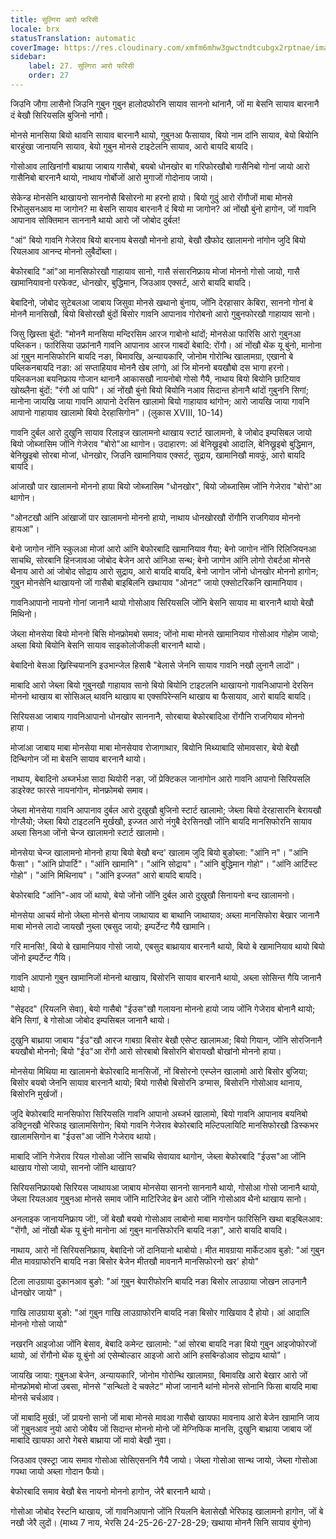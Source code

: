 ```yaml
---
title: सुल्गिरा आरो फरिसी
locale: brx
statusTranslation: automatic
coverImage: https://res.cloudinary.com/xmfm6mhw3gwctndtcubgx2rptnae/image/upload/v1740468922/small_cover_tratado_de_psicologia_revolucionaria_a4c0dca4e0.webp
sidebar:
    label: 27. सुल्गिरा आरो फरिसी
    order: 27
---
```

जिउनि जौगा लासैनो जिउनि गुबुन गुबुन हालोदफोरनि सायाव साननो थांनानै, जों मा बेसनि सायाव बारनानै दं बेखौ सिरियसलि बुजिनो नांगौ।

मोनसे मानसिया बियो थावनि सायाव बारनानै थायो, गुबुनआ फैसायाव, बियो नाम दांनि सायाव, बेयो बियोनि बारहुंखा जानायनि सायाव, बेयो गुबुन मोनसे टाइटेलनि सायाव, आरो बायदि बायदि।

गोसोआव लाखिनांगौ बाथ्राया जाबाय गासैबो, बयबो धोनखोर बा गरिफोरखौबो गासैनिबो गोनां जायो आरो गासैनिबो बारनानै थायो, नाथाय गोर्बोजों आरो मुगाजों गोदोनाय जायो।

सेकेन्ड मोनसेनि थाखायनो साननोसै बिसोरनो मा हरनो हायो। बियो गुदुं आरो रोंगौजों माबा मोनसे रिभोलुसनआव मा जागोन? मा बेसनि सायाव बारनानै दं बियो मा जागोन? आं नोंखौ बुंनो हागोन, जों गावनि आपानाव सोक्तिमान साननानै थायो आरो जों जोबोद दुर्बल!

"आं" बियो गावनि गेजेराव बियो बारनाय बेसखौ मोननो हायो, बेखौ खैफोद खालामनो नांगोन जुदि बियो रियलआव आनन्द मोननो लुबैदोंब्ला।

बेफोरबादि "आं"आ मानसिफोरखौ गाहायाव सानो, गासै संसारनिफ्राय मोजां मोननो गोसो जायो, गासै खामानियावनो परफेक्ट, धोनखोर, बुद्धिमान, जिउआव एक्सर्ट, आरो बायदि बायदि।

बेबादिनो, जोबोद सुटेबलआ जाबाय जिसुवा मोनसे खथानो बुंनाय, जोंनि देरहासार केबिरा, साननो गोनां बे मोननै मानसिखौ, बियो बिसोरखौ बुंदों बिसोर गावनि आपानाव गोरोबनो आरो गुबुनफोरखौ गाहायाव सानो।

जिसु ख्रिस्ता बुंदों: "मोननै मानसिया मन्दिरसिम आरज गाबोनो थांदों; मोनसेआ फारिसि आरो गुबुनआ पब्लिकन। फारिसिया उफ्रांनानै गावनि आपानाव आरज गाबदों बेबादि: रोंगौ। आं नोंखौ थेंक यू बुंनो, मानोना आं गुबुन मानसिफोरनि बायदि नङा, बिमावखि, अन्यायकारि, जोनोम गोरोन्थि खालामग्रा, एखानो बे पब्लिकनबायदि नङा: आं सप्ताहियाव मोननै खेब लांगो, आं जि मोननो बयखौबो दस भागा हरनो। पब्लिकनआ बयनिफ्राय गोजान थानानै आकासखौ नायनोबो गोसो गैयै, नाथाय बियो बियोनि छाटियाव खोख्लैना बुंदों: "रंगौ आं पापि"। आं नोंखौ बुंनो बियो बियोनि नआव सिदान्त होनानै थांदों गुबुननि सिगां; मानोना जायखि जाया गावनि आपानो देरसिन खालामो बियो गाहायाव थांगोन; आरो जायखि जाया गावनि आपानो गाहायाव खालामो बियो देरहासिगोन"। (लुकास XVIII, 10-14)

गावनि दुर्बल आरो दुखुनि सायाव रिलाइज खालामनो थाखाय स्टार्ट खालामनो, बे जोबोद इम्पसिबल जायो बियो जोब्जासिम जोंनि गेजेराव "बोरो"आ थागोन। उदाहारण: आं बेनिख्रुइबो आदालि, बेनिख्रुइबो बुद्धिमान, बेनिख्रुइबो सोरबा मोजां, धोनखोर, जिउनि खामानियाव एक्सर्ट, सुद्राय, खामानिखौ मावफुं, आरो बायदि बायदि।

आंजाखौ पार खालामनो मोननो हाया बियो जोब्जासिम "धोनखोर", बियो जोब्जासिम जोंनि गेजेराव "बोरो"आ थागोन।

"ओनटखौ आंनि आंखाजों पार खालामनो मोननो हायो, नाथाय धोनखोरखौ रोंगौनि राजगियाव मोननो हायआ"।

बेनो जागोन नोंनि स्कुलआ मोजां आरो आंनि बेफोरबादि खामानियाव गैया; बेनो जागोन नोंनि रिलिजियनआ साचथि, सोरबानि हिनजावआ जोबोद बेजेन आरो आंनिआ सन्थ; बेनो जागोन आंनि लोगो रोबर्टआ मोनसे थैनाय आरो आं जोबोद सोद्राय आरो सुद्राय, आरो बायदि बायदि, बेनो जागोन जोंनो धोनखोर मोननो हागोन; गुबुन मोनसेनि थाखायनो जों गासैबो बाइबिलनि खथायाव "ओनट" जायो एक्सोटरिकनि खामानियाव।

गावनिआपानो नायनो गोनां जानानै थायो गोसोआव सिरियसलि जोंनि बेसनि सायाव मा बारनानै थायो बेखौ मिथिनो।

जेब्ला मोनसेया बियो मोननो बिसि मोनफ्रोमबो समाव; जोंनो माबा मोनसे खामानियाव गोसोआव गोहोम जायो; अब्ला बियो बियोनि बेसनि सायाव साइकोलोजीकली बारनानै थायो।

बेबादिनो बेसआ ख्रिस्चियाननि इउभान्जेल हिसाबै "बेलासे जेननि सायाव गावनि नखौ लुनानै लादों"।

माबादि आरो जेब्ला बियो गुबुनखौ गाहायाव सानो बियो बियोनि टाइटलनि थाखायनो गावनिआपानो देरसिन मोननो थाखाय बा सोसिअल् थावनि थाखाय बा एक्सपिरेन्सनि थाखाय बा फैसायाव, आरो बायदि बायदि।

सिरियसआ जाबाय गावनिआपानो धोनखोर साननानै, सोरबाया बेफोरबादिआ रोंगौनि राजगियाव मोननो हाया।

मोजांआ जाबाय माबा मोनसेया माबा मोनसेयाव रोजागाथार, बियोनि मिथ्याबादि सोमावसार, बेयो बेखौ दिन्थिगोन जों मा बेसनि सायाव बारनानै थायो।

नाथाय, बेबादिनो अब्जर्भआ सादा थियोरी नङा, जों प्रेक्टिकल जानांगोन आरो गावनि आपानो सिरियसलि डाइरेक्ट फारसे नायनांगोन, मोनफ्रोमबो समाव।

जेब्ला मोनसेया गावनि आपानाव दुर्बल आरो दुखुखौ बुजिनो स्टार्ट खालामो; जेब्ला बियो देरहासारनि बेरायखौ गोग्लैयो; जेब्ला बियो टाइटलनि मुर्खखौ, इज्जत आरो नंगुबै देरसिनखौ जोंनि बायदि मानसिफोरनि सायाव अब्ला सिनआ जोंनो चेन्ज खालामनो स्टार्ट खालामो।

मोनसेया चेन्ज खालामनो मोननो हाया बियो बेखौ बन्द' खालाम जुदि बियो बुङोब्ला: "आंनि न"। "आंनि फैसा"। "आंनि प्रोपार्टि"। "आंनि खामानि"। "आंनि सोद्राय"। "आंनि बुद्धिमान गोहो"। "आंनि आर्टिस्ट गोहो"। "आंनि मिथिनाय"। "आंनि इज्जत" आरो बायदि बायदि।

बेफोरबादि "आंनि"-आव जों थायो, बेयो जोंनो जोंनि दुर्बल आरो दुखुखौ सिनायनो बन्द खालामनो।

मोनसेया आचर्य मोनो जेब्ला मोनसे बोनाय जाथायाव बा बाथानि जाथायाव; अब्ला मानसिफोरा बेखार जानानै माबा मोनसे लादो जायखौ नुब्ला एबसुद जायो; इम्पर्टेन्ट गैयै खामानि।

गरि मानसि!, बियो बे खामानियाव गोसो जायो, एबसुद बाथ्रायाव बारनानै थायो, बियो बे खामानियाव थायो बियो जोंनो इम्पर्टेन्ट गैयि।

गावनि आपानो गुबुन खामानिजों मोननो थाखाय, बिसोरनि सायाव बारनानै थायो, अब्ला सोसिन्त गैयि जानानै थायो।

"सेइदद" (रियलनि सेवा), बेयो गासैबो "ईउस"खौ गलायना मोननो हायो जाय जोंनि गेजेराव बोनानै थायो; बेनि सिगां, बे गोसोआ जोबोद इम्पसिबल जानानै थायो।

दुखुनि बाथ्राया जाबाय "ईउ"खौ आरज गाबग्रा बिसोर बेखौ एसेप्ट खालामआ; बियो गियान, जोंनि सोरजिनानै बयखौबो मोननो; बियो "ईउ"आ रोंगौ आरो सोरबाबो बिसोरनि बोरायखौ बोखांनो मोननो हाया।

मोनसेया मिथिया मा खालामनो बेफोरबादि मानसिजों, नों बिसोरनो एस्प्लेन खालामो आरो बिसोर बुजिया; बिसोर बयबो जेननि सायाव बारनानै थायो; बियो गासैबो बिसोरनि डग्मास, बिसोरनि गोसोआव थानाय, बिसोरनि मुर्खजों।

जुदि बेफोरबादि मानसिफोरा सिरियसलि गावनि आपानो अब्जर्भ खालामो, बियो गावनि आपानाव बयनिबो डक्ट्रिनखौ भेरिफाइ खालामसिगोन; बियो गावनि गेजेराव बेफोरबादि मल्टिपलायिटि मानसिफोरखौ डिस्कभर खालामसिगोन बा "ईउस"आ जोंनि गेजेराव थायो।

माबादि जोंनि गेजेराव रियल गोसोआ जोंनि साचथि सेवायाव थागोन, जेब्ला बेफोरबादि "ईउस"आ जोंनि थाखाय गोसो जायो, साननो जोंनि थाखाय?

सिरियसनिफ्रायबो सिरियस जाथायआ जाबाय मोनसेया साननो साननानै थायो, गोसोआ गोसो जानानै थायो, जेब्ला रियलआव गुबुनआ मोनसे समाव जोंनि माटिरिजेद ब्रेन आरो जोंनि गोसोआव थैनो थाखाय सानो।

अनलाइक जानायनिफ्राय जों!, जों बेखौ बयबो गोसोआव लाबोनो माबा मावगोन फारिसिनि खथा बाइबिलआव: "रोंगौ, आं नोंखौ थेंक यू बुंनो मानोना आं गुबुन मानसिफोरनि बायदि नङा", आरो बायदि बायदि।

नाथाय, आरो नों सिरियसनिफ्राय, बेबादिनो जों दानियानो थाबोयो। मीत मावग्राया मार्केटआव बुङो: "आं गुबुन मीत मावग्राफोरनि बायदि नङा बिसोर बेजेन मीतखौ मावनानै मानसिफोरनो खर' होयो"

टिला लाउग्राया दुकानआव बुङो: "आं गुबुन बेपारीफोरनि बायदि नङा बिसोर लाउग्राया जोखन लाउनानै धोनखोर जायो"।

गाखि लाउग्राया बुङो: "आं गुबुन गाखि लाउग्राफोरनि बायदि नङा बिसोर गाखियाव दै होयो। आं आदालि मोननो गोसो जायो"

नखरनि आइजोआ जोंनि बेसाव, बेबादि कमेन्ट खालामो: "आं सोरबा बायदि नङा बियो गुबुन आइजोफोरजों थायो, आं रोंगौनो थेंक यू बुंनो आं एसेम्बोल्डार आइजो आरो आंनि हसबिन्डोआव सोद्राय थायो"।

जायखि जाया: गुबुनआ बेजेन, अन्यायकारि, जोनोम गोरोन्थि खालामग्रा, बिमावखि आरो बेखार आरो जों मोनफ्रोमबो मोजां उबसा, मोनसे "सन्थितो दे चक्लेट" मोजां जानानै थांनो मोनसे सोनानि फिसा बायदि माबा मोनसे चर्चआव।

जों माबादि मुर्ख!, जों प्रायनो सानो जों माबा मोनसे मावआ गासैबो खायफा मावनाय आरो बेजेन खामानि जाय जों गुबुनआव नुयो आरो जोबैय जों सिदान्त मोननो मोनो जों मेग्निफिक मानसि, दुखुनि बाथ्राया जाबाय जों माबादि खायफा आरो गेबसे बाथ्राया जों मावो बेखौ नुवा।

जिउआव एक्स्ट्रा जाय समाव गोसोआ सोसिएसननि गैयै जायो। जेब्ला गोसोआ सान्थ जायो, जेब्ला गोसोआ गपथा जायो अब्ला गोदान फैयो।

बेफोरबादि समाव बेखौ बेस नायनो मोननो हागोन, जेरै बारनानै थायो।

गोसोआ जोबोद रेस्टनि थाखाय, जों गावनिआपानो जोंनि रियलनि बेलासेखौ भेरिफाइ खालामनो हागोन, जों बे नखौ जेरै लुदों। (माथ्य 7 नाय, भेरसि 24-25-26-27-28-29; खथाया मोननै सिनि सायाव बुंगोन)

